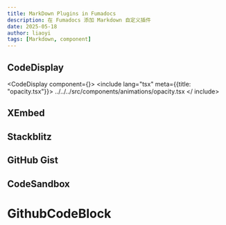 ```yaml
---
title: MarkDown Plugins in Fumadocs
description: 在 Fumadocs 添加 Markdown 自定义插件
date: 2025-05-18
author: liaoyi
tags: [Markdown, component]
---
```


## CodeDisplay

 <CodeDisplay component={<Opacity />}>
  <include lang="tsx" meta={{title: "opacity.tsx"}}>
   ../../../src/components/animations/opacity.tsx
  </ include>
</CodeDisplay>

## XEmbed

<XEmbed url="https://x.com/liaoyia/status/1771388843092250756" width={325} />

## Stackblitz
<StackBlitzEmbed url="https://stackblitz.com/edit/js-os4cf9?embed=1&file=index.js"  />

## GitHub Gist

<GitHubGistEmbed id="d96064c9c4ef2e8ef71c90a10ffcf3b2" />

## CodeSandbox
<CodeSandboxEmbed url="https://codesandbox.io/p/sandbox/friendly-currying-dcclzh" />

# GithubCodeBlock

<GithubCodeBlock
  url="https://github.com/liaoyio/liaoyi.im/blob/main/tsconfig.json#L2-L4"
  highlightLines="{3}"
/>
